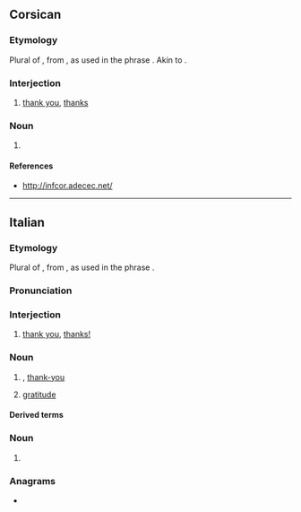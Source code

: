 ==Corsican==

===Etymology===
Plural of {{m|co|grazia||grace}}, from {{inh|co|la|gratia}}, as used in the phrase {{m|la|grātiās agō||I thank; I express thanks}}. Akin to {{cog|it|grazie}}.

===Interjection===
{{head|co|interjection}}

# [[thank you]], [[thanks]]

===Noun===
{{head|co|noun form}}

# {{plural of|co|grazia}}

====References====
* http://infcor.adecec.net/

----

==Italian==

===Etymology===
Plural of {{m|it|grazia||grace}}, from {{bor|it|la|grātia}}, as used in the phrase {{m|la|grātiās agō||I thank; I express thanks}}.

===Pronunciation===
{{it-pr|gràtsie<audio:It-Grazie.oga;Audio (Italy)><audio:It-grazie.ogg>}}

===Interjection===
{{head|it|interjection}}

# [[thank you]], [[thanks!]]
#: {{ux|it|'''Grazie''' di essere venuti!|'''Thanks''' for coming!|inline=1}}

===Noun===
{{it-noun|m|#}}

# {{l|en|thanks|id=expression of gratitude}}, [[thank-you]] {{gloss|an expression of gratitude}}
#: {{ux|it|Se ne andò senza neppure dirmi '''grazie'''.|He/She went away without even '''thanking''' me.}}
#: {{syn|it|ringraziamento}}
# {{lb|it|uncommon}} [[gratitude]]
#: {{syn|it|gratitudine|riconoscenza}}

====Derived terms====
{{der4
|it|grazie a
|grazie mille
|mille grazie
|grazie molte
|molte grazie
|grazie tante
|tante grazie
|ringraziare
}}

===Noun===
{{head|it|noun form|g=f}}

# {{plural of|it|grazia}}

===Anagrams===
* {{anagrams|it|a=aegirz|zigare}}